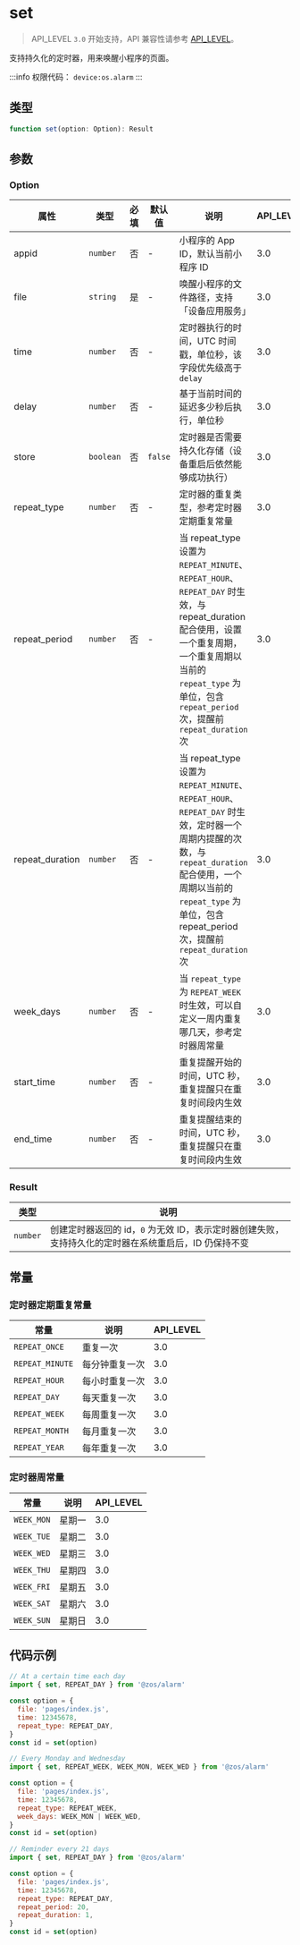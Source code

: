 # set

> API_LEVEL `3.0` 开始支持，API 兼容性请参考 [API_LEVEL](../../../../guides/framework/device/compatibility.md)。

支持持久化的定时器，用来唤醒小程序的页面。

:::info
权限代码： `device:os.alarm`
:::

## 类型

```ts
function set(option: Option): Result
```

## 参数

### Option

| 属性            | 类型                 | 必填 | 默认值             | 说明                                                                                                                                                                                                                            | API_LEVEL |
| --------------- | -------------------- | ---- | ------------------ | ------------------------------------------------------------------------------------------------------------------------------------------------------------------------------------------------------------------------------- | --------- |
| appid           | <code>number</code>  | 否   | -                  | 小程序的 App ID，默认当前小程序 ID                                                                                                                                                                                              | 3.0       |
| file            | <code>string</code>  | 是   | -                  | 唤醒小程序的文件路径，支持「设备应用服务」                                                                                                                                                                                      | 3.0       |
| time            | <code>number</code>  | 否   | -                  | 定时器执行的时间，UTC 时间戳，单位秒，该字段优先级高于 `delay`                                                                                                                                                                  | 3.0       |
| delay           | <code>number</code>  | 否   | -                  | 基于当前时间的延迟多少秒后执行，单位秒                                                                                                                                                                                          | 3.0       |
| store           | <code>boolean</code> | 否   | <code>false</code> | 定时器是否需要持久化存储（设备重启后依然能够成功执行）                                                                                                                                                                          | 3.0       |
| repeat_type     | <code>number</code>  | 否   | -                  | 定时器的重复类型，参考定时器定期重复常量                                                                                                                                                                                        | 3.0       |
| repeat_period   | <code>number</code>  | 否   | -                  | 当 repeat_type 设置为 `REPEAT_MINUTE`、`REPEAT_HOUR`、`REPEAT_DAY` 时生效，与 repeat_duration 配合使用，设置一个重复周期，一个重复周期以当前的 `repeat_type` 为单位，包含 `repeat_period` 次，提醒前 `repeat_duration` 次       | 3.0       |
| repeat_duration | <code>number</code>  | 否   | -                  | 当 repeat_type 设置为 `REPEAT_MINUTE`、`REPEAT_HOUR`、`REPEAT_DAY` 时生效，定时器一个周期内提醒的次数，与 `repeat_duration` 配合使用，一个周期以当前的 `repeat_type` 为单位，包含 repeat_period 次，提醒前 `repeat_duration` 次 | 3.0       |
| week_days       | <code>number</code>  | 否   | -                  | 当 `repeat_type` 为 `REPEAT_WEEK` 时生效，可以自定义一周内重复哪几天，参考定时器周常量                                                                                                                                          | 3.0       |
| start_time      | <code>number</code>  | 否   | -                  | 重复提醒开始的时间，UTC 秒，重复提醒只在重复时间段内生效                                                                                                                                                                        | 3.0       |
| end_time        | <code>number</code>  | 否   | -                  | 重复提醒结束的时间，UTC 秒，重复提醒只在重复时间段内生效                                                                                                                                                                        | 3.0       |

### Result

| 类型                | 说明                                                                                                  |
| ------------------- | ----------------------------------------------------------------------------------------------------- |
| <code>number</code> | 创建定时器返回的 id，`0` 为无效 ID，表示定时器创建失败，支持持久化的定时器在系统重启后，ID 仍保持不变 |

## 常量

### 定时器定期重复常量

| 常量            | 说明           | API_LEVEL |
| --------------- | -------------- | --------- |
| `REPEAT_ONCE`   | 重复一次       | 3.0       |
| `REPEAT_MINUTE` | 每分钟重复一次 | 3.0       |
| `REPEAT_HOUR`   | 每小时重复一次 | 3.0       |
| `REPEAT_DAY`    | 每天重复一次   | 3.0       |
| `REPEAT_WEEK`   | 每周重复一次   | 3.0       |
| `REPEAT_MONTH`  | 每月重复一次   | 3.0       |
| `REPEAT_YEAR`   | 每年重复一次   | 3.0       |

### 定时器周常量

| 常量       | 说明   | API_LEVEL |
| ---------- | ------ | --------- |
| `WEEK_MON` | 星期一 | 3.0       |
| `WEEK_TUE` | 星期二 | 3.0       |
| `WEEK_WED` | 星期三 | 3.0       |
| `WEEK_THU` | 星期四 | 3.0       |
| `WEEK_FRI` | 星期五 | 3.0       |
| `WEEK_SAT` | 星期六 | 3.0       |
| `WEEK_SUN` | 星期日 | 3.0       |

## 代码示例

```js
// At a certain time each day
import { set, REPEAT_DAY } from '@zos/alarm'

const option = {
  file: 'pages/index.js',
  time: 12345678,
  repeat_type: REPEAT_DAY,
}
const id = set(option)

// Every Monday and Wednesday
import { set, REPEAT_WEEK, WEEK_MON, WEEK_WED } from '@zos/alarm'

const option = {
  file: 'pages/index.js',
  time: 12345678,
  repeat_type: REPEAT_WEEK,
  week_days: WEEK_MON | WEEK_WED,
}
const id = set(option)

// Reminder every 21 days
import { set, REPEAT_DAY } from '@zos/alarm'

const option = {
  file: 'pages/index.js',
  time: 12345678,
  repeat_type: REPEAT_DAY,
  repeat_period: 20,
  repeat_duration: 1,
}
const id = set(option)
```
